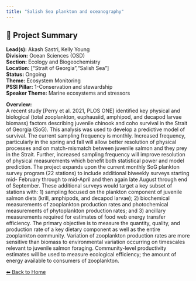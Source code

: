 ```yaml
---
title: "Salish Sea plankton and oceanography"
---
```


## 🧬 Project Summary

**Lead(s):** Akash Sastri, Kelly Young  
**Division:** Ocean Sciences (OSD)  
**Section:** Ecology and Biogeochemistry  
**Location:** ["Strait of Georgia","Salish Sea"]  
**Status:** Ongoing  
**Theme:** Ecosystem Monitoring  
**PSSI Pillar:** 1-Conservation and stewardship  
**Speaker Theme:** Marine ecosystems and stressors  

**Overview:**  
A recent study [Perry et al. 2021, PLOS ONE] identified key physical and
biological (total zooplankton, euphausiid, amphipod, and decapod larvae
biomass) factors describing juvenile chinook and coho survival in the Strait
of Georgia (SoG). This analysis was used to develop a predictive model of
survival. The current sampling frequency is monthly. Increased frequency,
particularly in the spring and fall will allow better resolution of physical
processes and on match-mismatch between juvenile salmon and they prey in the
Strait. Further, increased sampling frequency will improve resolution of
physical measurements which benefit both statistical power and model
prediction. The project expands upon the current monthly SoG plankton survey
program (22 stations) to include additional biweekly surveys starting mid-
February through to mid-April and then again late August through end of
September. These additional surveys would target a key subset of stations
with: 1) sampling focused on the plankton component of juvenile salmon diets
(krill, amphipods, and decapod larvae); 2) biochemical measurements of
zooplankton production rates and photochemical measurements of phytoplankton
production rates; and 3) ancillary measurements required for estimates of food
web energy transfer efficiency. The primary objective is to measure the
quantity, quality, and production rate of a key dietary component as well as
the entire zooplankton community. Variation of zooplankton production rates
are more sensitive than biomass to environmental variation occurring on
timescales relevant to juvenile salmon foraging. Community-level productivity
estimates will be used to measure ecological efficiency; the amount of energy
available to consumers of zooplankton.



[⬅ Back to Home](../index.qmd)
